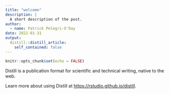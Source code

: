 ```yaml
---
title: "welcome"
description: |
  A short description of the post.
author:
  - name: Patrick Pelegri-O'Day
date: 2022-01-31
output:
  distill::distill_article:
    self_contained: false
---
```



```r
knitr::opts_chunk$set(echo = FALSE)
```

Distill is a publication format for scientific and technical writing, native to the web.

Learn more about using Distill at <https://rstudio.github.io/distill>.


